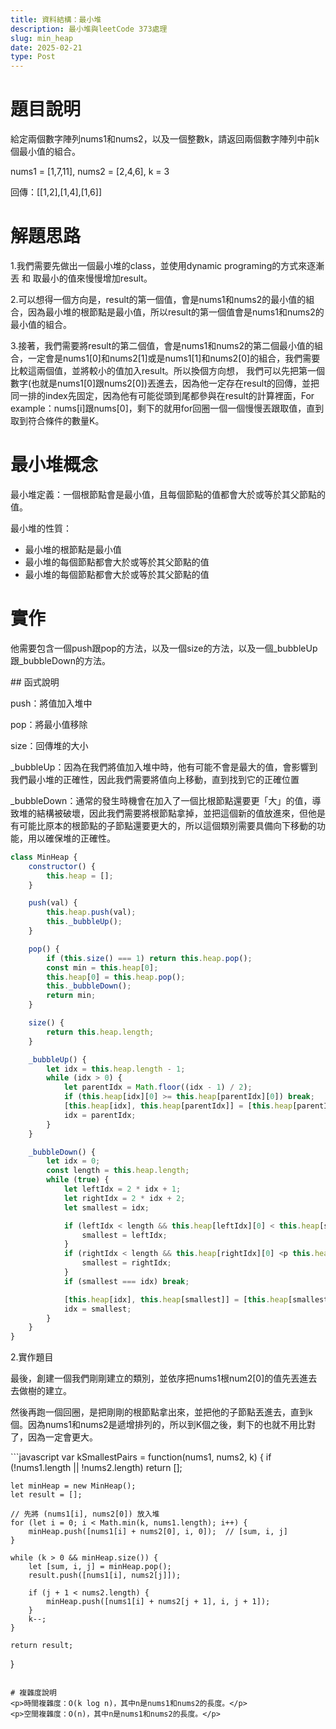 ```yaml
---
title: 資料結構：最小堆
description: 最小堆與leetCode 373處理
slug: min_heap
date: 2025-02-21
type: Post
---
```

# 題目說明
<p>給定兩個數字陣列nums1和nums2，以及一個整數k，請返回兩個數字陣列中前k個最小值的組合。</p>
<p>nums1 = [1,7,11], nums2 = [2,4,6], k = 3</p>
<p>回傳：[[1,2],[1,4],[1,6]]</p>

# 解題思路
<p>1.我們需要先做出一個最小堆的class，並使用dynamic programing的方式來逐漸丟 和 取最小的值來慢慢增加result。</p>
<p>2.可以想得一個方向是，result的第一個值，會是nums1和nums2的最小值的組合，因為最小堆的根節點是最小值，所以result的第一個值會是nums1和nums2的最小值的組合。</p>
<p>3.接著，我們需要將result的第二個值，會是nums1和nums2的第二個最小值的組合，一定會是nums1[0]和nums2[1]或是nums1[1]和nums2[0]的組合，我們需要比較這兩個值，並將較小的值加入result。所以換個方向想，
    我們可以先把第一個數字(也就是nums1[0]跟nums2[0])丟進去，因為他一定存在result的回傳，並把同一排的index先固定，因為他有可能從頭到尾都參與在result的計算裡面，For example：nums[i]跟nums[0]，剩下的就用for回圈一個一個慢慢丟跟取值，直到取到符合條件的數量K。
</p>



# 最小堆概念
<p>最小堆定義：一個根節點會是最小值，且每個節點的值都會大於或等於其父節點的值。</p>
<p>最小堆的性質：</p>
<ul>
    <li>最小堆的根節點是最小值</li>
    <li>最小堆的每個節點都會大於或等於其父節點的值</li>
    <li>最小堆的每個節點都會大於或等於其父節點的值</li>
</ul>

# 實作
<p>他需要包含一個push跟pop的方法，以及一個size的方法，以及一個_bubbleUp跟_bubbleDown的方法。</p>
## 函式說明
<p>push：將值加入堆中</p>
<p>pop：將最小值移除</p>
<p>size：回傳堆的大小</p>
<p>_bubbleUp：因為在我們將值加入堆中時，他有可能不會是最大的值，會影響到我們最小堆的正確性，因此我們需要將值向上移動，直到找到它的正確位置</p>
<p>_bubbleDown：通常的發生時機會在加入了一個比根節點還要更「大」的值，導致堆的結構被破壞，因此我們需要將根節點拿掉，並把這個新的值放進來，但他是有可能比原本的根節點的子節點還要更大的，所以這個類別需要具備向下移動的功能，用以確保堆的正確性。</p>

```javascript
class MinHeap {
    constructor() {
        this.heap = [];
    }

    push(val) {
        this.heap.push(val);
        this._bubbleUp();
    }

    pop() {
        if (this.size() === 1) return this.heap.pop();
        const min = this.heap[0];
        this.heap[0] = this.heap.pop();
        this._bubbleDown();
        return min;
    }

    size() {
        return this.heap.length;
    }

    _bubbleUp() {
        let idx = this.heap.length - 1;
        while (idx > 0) {
            let parentIdx = Math.floor((idx - 1) / 2);
            if (this.heap[idx][0] >= this.heap[parentIdx][0]) break;
            [this.heap[idx], this.heap[parentIdx]] = [this.heap[parentIdx], this.heap[idx]];
            idx = parentIdx;
        }
    }

    _bubbleDown() {
        let idx = 0;
        const length = this.heap.length;
        while (true) {
            let leftIdx = 2 * idx + 1;
            let rightIdx = 2 * idx + 2;
            let smallest = idx;

            if (leftIdx < length && this.heap[leftIdx][0] < this.heap[smallest][0]) {
                smallest = leftIdx;
            }
            if (rightIdx < length && this.heap[rightIdx][0] <p this.heap[smallest][0]) {
                smallest = rightIdx;
            }
            if (smallest === idx) break;

            [this.heap[idx], this.heap[smallest]] = [this.heap[smallest], this.heap[idx]];
            idx = smallest;
        }
    }
}
```
2.實作題目
<p>最後，創建一個我們剛剛建立的類別，並依序把nums1根num2[0]的值先丟進去去做樹的建立。</p>
<p>然後再跑一個回圈，是把剛剛的根節點拿出來，並把他的子節點丟進去，直到k個。因為nums1和nums2是遞增排列的，所以到K個之後，剩下的也就不用比對了，因為一定會更大。</p>
```javascript
var kSmallestPairs = function(nums1, nums2, k) {
    if (!nums1.length || !nums2.length) return [];
    
    let minHeap = new MinHeap();
    let result = [];

    // 先將 (nums1[i], nums2[0]) 放入堆
    for (let i = 0; i < Math.min(k, nums1.length); i++) {
        minHeap.push([nums1[i] + nums2[0], i, 0]);  // [sum, i, j]
    }

    while (k > 0 && minHeap.size()) {
        let [sum, i, j] = minHeap.pop();
        result.push([nums1[i], nums2[j]]);

        if (j + 1 < nums2.length) {
            minHeap.push([nums1[i] + nums2[j + 1], i, j + 1]);
        }
        k--;
    }
    
    return result;
}
```

# 複雜度說明
<p>時間複雜度：O(k log n)，其中n是nums1和nums2的長度。</p>
<p>空間複雜度：O(n)，其中n是nums1和nums2的長度。</p>
